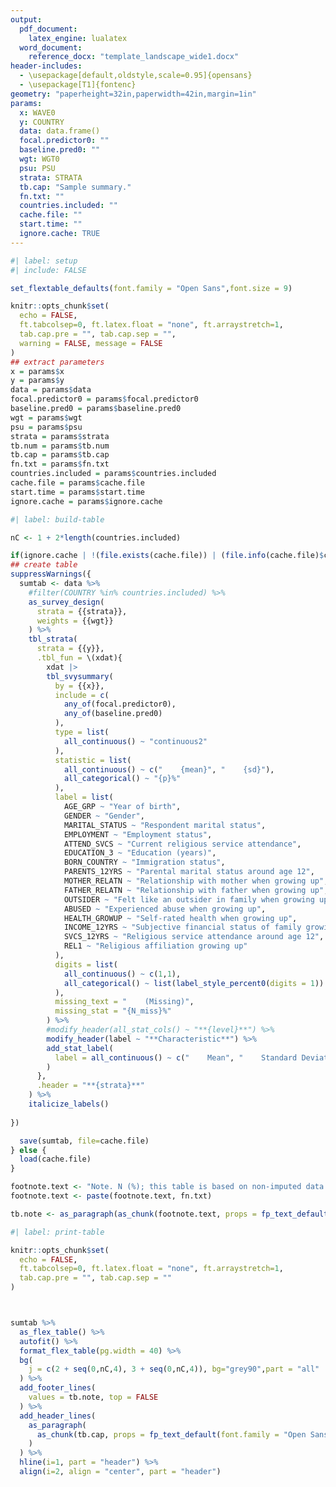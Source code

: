 ```yaml
---
output:
  pdf_document:
    latex_engine: lualatex
  word_document:
    reference_docx: "template_landscape_wide1.docx"
header-includes:
  - \usepackage[default,oldstyle,scale=0.95]{opensans}
  - \usepackage[T1]{fontenc}
geometry: "paperheight=32in,paperwidth=42in,margin=1in"
params: 
  x: WAVE0
  y: COUNTRY
  data: data.frame()
  focal.predictor0: ""
  baseline.pred0: ""
  wgt: WGT0
  psu: PSU
  strata: STRATA
  tb.cap: "Sample summary."
  fn.txt: ""
  countries.included: ""
  cache.file: ""
  start.time: ""
  ignore.cache: TRUE
---
```


\pagestyle{empty}
\setmainfont{opensans}

```r
#| label: setup
#| include: FALSE

set_flextable_defaults(font.family = "Open Sans",font.size = 9)

knitr::opts_chunk$set(
  echo = FALSE,
  ft.tabcolsep=0, ft.latex.float = "none", ft.arraystretch=1,
  tab.cap.pre = "", tab.cap.sep = "",
  warning = FALSE, message = FALSE
)
## extract parameters
x = params$x
y = params$y
data = params$data
focal.predictor0 = params$focal.predictor0
baseline.pred0 = params$baseline.pred0
wgt = params$wgt
psu = params$psu
strata = params$strata
tb.num = params$tb.num
tb.cap = params$tb.cap
fn.txt = params$fn.txt
countries.included = params$countries.included
cache.file = params$cache.file
start.time = params$start.time
ignore.cache = params$ignore.cache


```


```r
#| label: build-table

nC <- 1 + 2*length(countries.included)

if(ignore.cache | !(file.exists(cache.file)) | (file.info(cache.file)$ctime < start.time) ){
## create table
suppressWarnings({
  sumtab <- data %>%
    #filter(COUNTRY %in% countries.included) %>%
    as_survey_design(
      strata = {{strata}},
      weights = {{wgt}}
    ) %>%
    tbl_strata(
      strata = {{y}},
      .tbl_fun = \(xdat){
        xdat |>
        tbl_svysummary(
          by = {{x}},
          include = c(
            any_of(focal.predictor0),
            any_of(baseline.pred0)
          ),
          type = list(
            all_continuous() ~ "continuous2"
          ),
          statistic = list(
            all_continuous() ~ c("    {mean}", "    {sd}"),
            all_categorical() ~ "{p}%"
          ),
          label = list(
            AGE_GRP ~ "Year of birth",
            GENDER ~ "Gender",
            MARITAL_STATUS ~ "Respondent marital status",
            EMPLOYMENT ~ "Employment status",
            ATTEND_SVCS ~ "Current religious service attendance",
            EDUCATION_3 ~ "Education (years)",
            BORN_COUNTRY ~ "Immigration status",
            PARENTS_12YRS ~ "Parental marital status around age 12",
            MOTHER_RELATN ~ "Relationship with mother when growing up",
            FATHER_RELATN ~ "Relationship with father when growing up",
            OUTSIDER ~ "Felt like an outsider in family when growing up",
            ABUSED ~ "Experienced abuse when growing up",
            HEALTH_GROWUP ~ "Self-rated health when growing up",
            INCOME_12YRS ~ "Subjective financial status of family growing up",
            SVCS_12YRS ~ "Religious service attendance around age 12",
            REL1 ~ "Religious affiliation growing up"
          ),
          digits = list(
            all_continuous() ~ c(1,1),
            all_categorical() ~ list(label_style_percent0(digits = 1))
          ),
          missing_text = "    (Missing)",
          missing_stat = "{N_miss}%"
        ) %>%
        #modify_header(all_stat_cols() ~ "**{level}**") %>%
        modify_header(label ~ "**Characteristic**") %>%
        add_stat_label(
          label = all_continuous() ~ c("    Mean", "    Standard Deviation")
        )
      },
      .header = "**{strata}**"
    ) %>%
    italicize_labels()
  
})

  save(sumtab, file=cache.file)
} else {
  load(cache.file)
}

footnote.text <- "Note. N (%); this table is based on non-imputed data. Cumulative percentages for variables may not add up to 100% due to rounding."
footnote.text <- paste(footnote.text, fn.txt)

tb.note <- as_paragraph(as_chunk(footnote.text, props = fp_text_default(font.family = "Open Sans", font.size = 9)))

```



```r
#| label: print-table

knitr::opts_chunk$set(
  echo = FALSE,
  ft.tabcolsep=0, ft.latex.float = "none", ft.arraystretch=1,
  tab.cap.pre = "", tab.cap.sep = ""
)



sumtab %>%
  as_flex_table() %>%
  autofit() %>%
  format_flex_table(pg.width = 40) %>%
  bg(
    j = c(2 + seq(0,nC,4), 3 + seq(0,nC,4)), bg="grey90",part = "all"
  ) %>%
  add_footer_lines(
    values = tb.note, top = FALSE
  ) %>%
  add_header_lines(
    as_paragraph(
      as_chunk(tb.cap, props = fp_text_default(font.family = "Open Sans", font.size = 11))
    )
  ) %>%
  hline(i=1, part = "header") %>%
  align(i=2, align = "center", part = "header")


```
